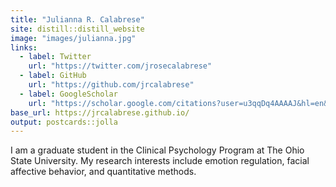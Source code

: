 ```yaml
---
title: "Julianna R. Calabrese"
site: distill::distill_website
image: "images/julianna.jpg"
links:
  - label: Twitter
    url: "https://twitter.com/jrosecalabrese"
  - label: GitHub
    url: "https://github.com/jrcalabrese"
  - label: GoogleScholar
    url: "https://scholar.google.com/citations?user=u3qqDq4AAAAJ&hl=en&oi=ao"
base_url: https://jrcalabrese.github.io/
output: postcards::jolla
---
```

 
I am a graduate student in the Clinical Psychology Program at The Ohio State University. My research interests include emotion regulation, facial affective behavior, and quantitative methods.